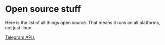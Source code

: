 = Open source stuff =

Here is the list of all things open source. That means it runs on all platforms, not just linux

[[Telegram| Telegram APIs]]

